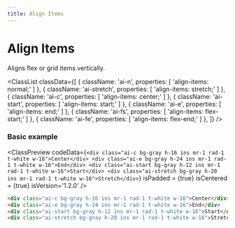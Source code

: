 ```yaml
---
title: Align Items
---
```



# Align Items

Aligns flex or grid items vertically.

<ClassList
  classData={[
    {
      className: 'ai-n',
      properties: [
        'align-items: normal;'
      ]
    },
    {
      className: 'ai-stretch',
      properties: [
        'align-items: stretch;'
      ]
    },
    {
      className: 'ai-c',
      properties: [
        'align-items: center;'
      ]
    },
    {
      className: 'ai-start',
      properties: [
        'align-items: start;'
      ]
    },
    {
      className: 'ai-e',
      properties: [
        'align-items: end;'
      ]
    },
    {
      className: 'ai-fs',
      properties: [
        'align-items: flex-start;'
      ]
    },
    {
      className: 'ai-fe',
      properties: [
        'align-items: flex-end;'
      ]
    },
  ]}
/>

### Basic example

<ClassPreview
  codeData={`
    <div class="ai-c bg-gray h-16 ins mr-1 rad-1 t-white w-16">Center</div>
    <div class="ai-e bg-gray h-24 ins mr-1 rad-1 t-white w-16">End</div>
    <div class="ai-start bg-gray h-12 ins mr-1 rad-1 t-white w-16">Start</div>
    <div class="ai-stretch bg-gray h-20 ins mr-1 rad-1 t-white w-16">Stretch</div>
  `}
  isPadded = {true}
  isCentered = {true}
  isVersion='1.2.0'
/>

```html
<div class="ai-c bg-gray h-16 ins mr-1 rad-1 t-white w-16">Center</div>
<div class="ai-e bg-gray h-24 ins mr-1 rad-1 t-white w-16">End</div>
<div class="ai-start bg-gray h-12 ins mr-1 rad-1 t-white w-16">Start</div>
<div class="ai-stretch bg-gray h-20 ins mr-1 rad-1 t-white w-16">Stretch</div>
```